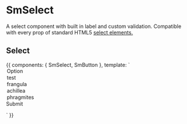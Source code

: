 
<Meta title="Components/SmSelect" component={SmSelect} />

# SmSelect

A select component with built in label and custom validation. Compatible with every prop of standard HTML5 [select elements.](https://developer.mozilla.org/en-US/docs/Web/HTML/Element/select)

<Props of={SmSelect} />

## Select

<Preview>
  <Story name="default" height="300px">
    {{
      components: { SmSelect, SmButton },
      template: `
      <form>
        <SmSelect label="Options" required style="{ height: '300px'}">
          <option value="1">Option</option>
          <option value="2">test</option>
          <option value="3">frangula</option>
          <option value="4">achillea</option>
          <option value="5">phragmites</option>
        </SmSelect>
        <SmButton type="submit" kind="primary" class="mt2">Submit</SmButton>
      </form>
      `
    }}
  </Story>
</Preview>
